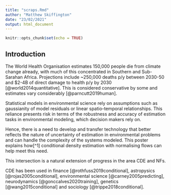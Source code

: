 ```yaml
---
title: "scraps.Rmd"
author: "Matthew Skiffington"
date: "23/02/2021"
output: html_document
---
```


```r
knitr::opts_chunk$set(echo = TRUE)
```

## Introduction 

The World Health Organisation estimates 150,000 people die from climate change already, with much of this concentrated in Southern and Sub-Sarahan Africa. Projections include ~250,000 deaths p/y between 2030-50 and $2-4B of direct damage to health p/y by 2030 [@world2014quantitative]. This is considered conservative by some and estimates vary considerably [@parncutt2019human].

Statistical models in environmental science rely on assumptions such as gaussianity of model residuals or linear spatio-temporal relationships. This reliance presents risk in terms of the robustness and accuracy of estimation tasks in environmental modeling, which decision makers rely on. 

Hence, there is a need to develop and transfer technology that better reflects the nature of uncertainty of estimation in environmental problems and can handle the complexity of the systems modeled. This poster explains how[^1] conditional density estimation with normalising flows can help meet this need.

This intersection is a natural extension of progress in the area CDE and NFs. 

CDE has been used in finance [@rothfuss2019conditional], astropysics [@rojas2005conditional], environmental science [@carney2005predicting], neurodynamics [@gonccalves2020training], genetics [@wang2015conditional] and sociology [@trippe2018conditional]. 
